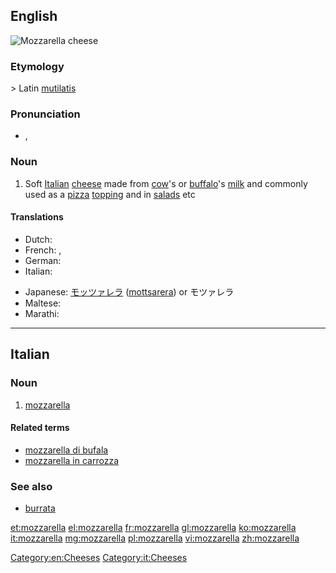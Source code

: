 {{also|Mozzarella}}
==English==
[[Image:Cheese 07 bg 042906.jpg|thumb|right|Mozzarella cheese]]
{{wikipedia}}

===Etymology===
{{etyl|it|en}} {{term|mozzare||to cut off|lang=it}} > Latin [[mutilatis]]

===Pronunciation===
* {{a|UK}} {{IPA|/mɒt.sə.ˈɹɛl.ə/}}, {{X-SAMPA|/mQt.s@."rEl.@/}}

===Noun===
{{en-noun|pl1=mozzarellas|pl2=mozzarelle}}

# Soft [[Italian]] [[cheese]] made from [[cow]]'s or [[buffalo]]'s [[milk]] and commonly used as a [[pizza]] [[topping]] and in [[salad]]s etc

====Translations====
{{trans-top|soft Italian cheese}}
* Dutch: {{t-|nl|mozzarella}}
* French: {{t+|fr|mozzarelle|f}}, {{t+|fr|mozzarella|f}}
* German: {{t+|de|Mozzarella|m}}
* Italian: {{t+|it|mozzarella|f}}
{{trans-mid}}
* Japanese: [[モッツァレラ]] ([[mottsarera]]) or モツァレラ
* Maltese: {{t-|mt|mozzarella|f}}
* Marathi: {{t-|mr|मोजारेला|tr=mozārelā|sc=Deva}}
{{trans-bottom}}

[[Category:en:Cheeses]]

----

==Italian==
{{wikipedia|lang=it}}

===Noun===
{{it-noun|f|mozzarelle}}

# [[#English|mozzarella]]

====Related terms====
* [[mozzarella di bufala]]
* [[mozzarella in carrozza]]

===See also===
* [[burrata]]

[[Category:it:Cheeses]]

[[et:mozzarella]]
[[el:mozzarella]]
[[fr:mozzarella]]
[[gl:mozzarella]]
[[ko:mozzarella]]
[[it:mozzarella]]
[[mg:mozzarella]]
[[pl:mozzarella]]
[[vi:mozzarella]]
[[zh:mozzarella]]